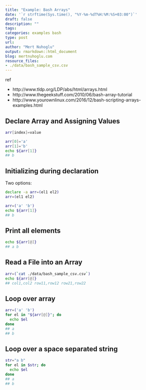```yaml
---
title: "Example: Bash Arrays"
date: '`r strftime(Sys.time(), "%Y-%m-%dT%H:%M:%S+03:00")`'
draft: false
description: ""
tags:
categories: examples bash
type: post
url:
author: "Mert Nuhoglu"
output: rmarkdown::html_document
blog: mertnuhoglu.com
resource_files:
- ./data/bash_sample_csv.csv
---
```


ref

- http://www.tldp.org/LDP/abs/html/arrays.html
- http://www.thegeekstuff.com/2010/06/bash-array-tutorial
- http://www.yourownlinux.com/2016/12/bash-scripting-arrays-examples.html

## Declare Array and Assigning Values

``` bash
arr[index]=value
```

``` bash
arr[0]='a'
arr[1]='b'
echo ${arr[1]}
## b
```

## Initializing during declaration

Two options:

``` bash
declare -a arr=(el1 el2)
arr=(el1 el2)
```

``` bash
arr=('a' 'b')
echo ${arr[1]}
## b
```

## Print all elements 

``` bash
echo ${arr[@]}
## a b
```

## Read a File into an Array 

``` bash
arr=(`cat ./data/bash_sample_csv.csv`)
echo ${arr[@]}
## col1,col2 row11,row12 row21,row22
```

## Loop over array

``` bash
arr=('a' 'b')
for el in "${arr[@]}"; do 
  echo $el
done
## a
## b
```

## Loop over a space separated string

``` bash
str="a b"
for el in $str; do 
  echo $el
done
## a 
## b
```

